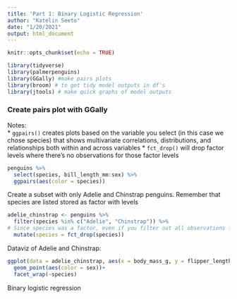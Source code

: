 ```yaml
---
title: 'Part 1: Binary Logistic Regression'
author: "Katelin Seeto"
date: "1/20/2021"
output: html_document
---
```


```r
knitr::opts_chunk$set(echo = TRUE)

library(tidyverse)
library(palmerpenguins)
library(GGally) #make pairs plots
library(broom) # to get tidy model outputs in df's
library(jtools) # make quick graphs of model outputs
```

### Create pairs plot with GGally

Notes:  
* `ggpairs()` creates plots based on the variable you select (in this case we chose species) that shows multivariate correlations, distributions, and relationships both within and across variables
* `fct_drop()` will drop factor levels where there's no observations for those factor levels

```r
penguins %>% 
  select(species, bill_length_mm:sex) %>% 
  ggpairs(aes(color = species))
```

Create a subset with only Adelie and Chinstrap penguins. Remember that species are listed stored as factor with levels

```r
adelie_chinstrap <- penguins %>% 
  filter(species %in% c("Adelie", "Chinstrap")) %>% 
# Since species was a factor, even if you filter out all observations for Gentoo, it still appears as a factor level even if it doesn't appear in your df, therefore must use fct_drop
  mutate(species = fct_drop(species))
```

Dataviz of Adelie and Chinstrap: 

```r
ggplot(data = adelie_chinstrap, aes(x = body_mass_g, y = flipper_length_mm))+ 
  geom_point(aes(color = sex))+ 
  facet_wrap(~species)
```
Binary logistic regression 






